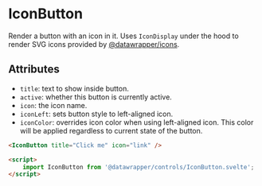 # IconButton

Render a button with an icon in it. Uses `IconDisplay` under the hood to render SVG icons provided by [@datawrapper/icons](https://github.com/datawrapper/code/tree/main/libs/icons).

## Attributes

-   `title`: text to show inside button.
-   `active`: whether this button is currently active.
-   `icon`: the icon name.
-   `iconLeft`: sets button style to left-aligned icon.
-   `iconColor`: overrides icon color when using left-aligned icon. This color will be applied regardless to current state of the button.

```html
<IconButton title="Click me" icon="link" />

<script>
    import IconButton from '@datawrapper/controls/IconButton.svelte';
</script>
```
